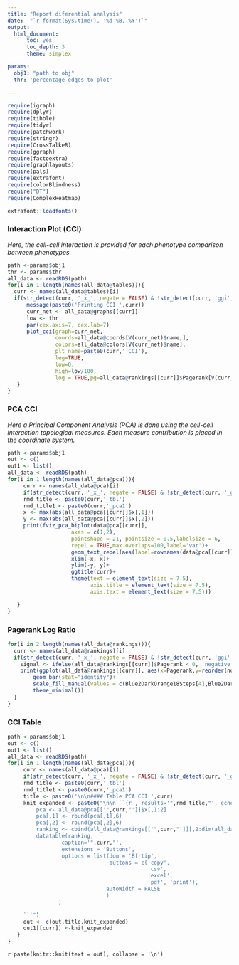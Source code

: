```yaml
---
title: "Report diferential analysis"
date:  "`r format(Sys.time(), '%d %B, %Y')`"
output:
  html_document:
      toc: yes
      toc_depth: 3
      theme: simplex

params:
  obj1: "path to obj"
  thr: 'percentage edges to plot'

---
```


```r
require(igraph)
require(dplyr)
require(tibble)
require(tidyr)
require(patchwork)
require(stringr)
require(CrossTalkeR)
require(ggraph)
require(factoextra)
require(graphlayouts)
require(pals)
require(extrafont)
require(colorBlindness)
require("DT")
require(ComplexHeatmap)

extrafont::loadfonts()

```


### Interaction Plot (CCI)

*Here, the cell-cell interaction is provided for each phenotype comparison between phenotypes*

```r
path <-params$obj1
thr <- params$thr
all_data <- readRDS(path)
for(i in 1:length(names(all_data@tables))){
  curr <- names(all_data@tables)[i]
  if(str_detect(curr, '_x_', negate = FALSE) & !str_detect(curr, 'ggi', negate = FALSE)){
      message(paste0('Printing CCI ',curr))
      curr_net <- all_data@graphs[[curr]]
      low <- thr
      par(cex.axis=7, cex.lab=7)
      plot_cci(graph=curr_net,
               coords=all_data@coords[V(curr_net)$name,],
               colors=all_data@colors[V(curr_net)$name],
               plt_name=paste0(curr,' CCI'),
               leg=TRUE,
               low=0,
               high=low/100,
               log = TRUE,pg=all_data@rankings[[curr]]$Pagerank[V(curr_net)$name])
   }
}
```





### PCA CCI

*Here a Principal Component Analysis (PCA) is done using the cell-cell interaction topological measures. Each measure contribution is placed in the coordinate system.*


```r
path <-params$obj1
out <- c()
out1 <- list()
all_data <- readRDS(path)
for(i in 1:length(names(all_data@pca))){
     curr <- names(all_data@pca)[i]
     if(str_detect(curr, '_x_', negate = FALSE) & !str_detect(curr, '_ggi', negate = FALSE)){
     rmd_title <- paste0(curr,'_tbl')
     rmd_title1 <- paste0(curr,'_pca1')
     x <- max(abs(all_data@pca[[curr]]$x[,1]))
     y <- max(abs(all_data@pca[[curr]]$x[,2]))
     print(fviz_pca_biplot(data@pca[[curr]],
                    axes = c(1,2),
                    pointshape = 21, pointsize = 0.5,labelsize = 6,
                    repel = TRUE,max.overlaps=100,label='var')+
                    geom_text_repel(aes(label=rownames(data@pca[[curr]]$x)))+
                    xlim(-x, x)+
                    ylim(-y, y)+
                    ggtitle(curr)+
                    theme(text = element_text(size = 7.5),
                          axis.title = element_text(size = 7.5),
                          axis.text = element_text(size = 7.5)))

   }  
}

```


### Pagerank Log Ratio


```r
for(i in 2:length(names(all_data@rankings))){
  curr <- names(all_data@rankings)[i]
  if(str_detect(curr, '_x_', negate = FALSE) & !str_detect(curr, 'ggi', negate = FALSE)){
    signal <- ifelse(all_data@rankings[[curr]]$Pagerank < 0, 'negative','positive')
    print(ggplot(all_data@rankings[[curr]], aes(x=Pagerank,y=reorder(nodes,Pagerank),fill=signal))+
        geom_bar(stat="identity")+
        scale_fill_manual(values = c(Blue2DarkOrange18Steps[4],Blue2DarkOrange18Steps[14]))+
        theme_minimal())
  }  
}
```


### CCI Table

```r
path <-params$obj1
out <- c()
out1 <- list()
all_data <- readRDS(path)
for(i in 1:length(names(all_data@pca))){
     curr <- names(all_data@pca)[i]
     if(str_detect(curr, '_x_', negate = FALSE) & !str_detect(curr, '_ggi', negate = FALSE)){
     rmd_title <- paste0(curr,'_tbl')
     rmd_title1 <- paste0(curr,'_pca1')
     title <- paste0('\n\n#### Table PCA CCI ',curr)
     knit_expanded <- paste0("\n\n```{r , results='",rmd_title,"', echo=FALSE, warning=FALSE}\n\n
         pca <- all_data@pca[['",curr,"']]$x[,1:2]
         pca[,1] <- round(pca[,1],6)
         pca[,2] <- round(pca[,2],6)
         ranking <- cbind(all_data@rankings[['",curr,"']][,2:dim(all_data@rankings[['",curr,"']])[2]],pca[all_data@rankings[['",curr,"']]$nodes,])
         datatable(ranking,
                 caption='",curr,"',
                 extensions = 'Buttons',
                 options = list(dom = 'Bfrtip',
                                buttons = c('copy',
                                            'csv',
                                            'excel',
                                            'pdf', 'print'),
                               autoWidth = FALSE
                               )
                )

     ```")
     out <- c(out,title,knit_expanded)
     out1[[curr]] <-knit_expanded
   }  
}

```

`r paste(knitr::knit(text = out), collapse = '\n')`
